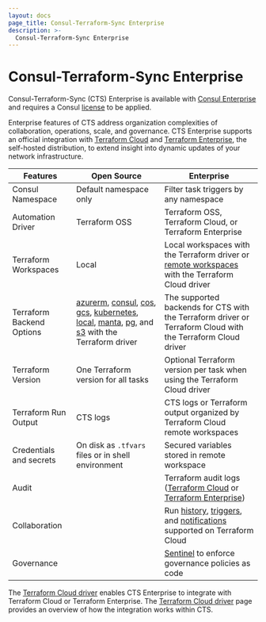 ```yaml
---
layout: docs
page_title: Consul-Terraform-Sync Enterprise
description: >-
  Consul-Terraform-Sync Enterprise
---
```


# Consul-Terraform-Sync Enterprise

Consul-Terraform-Sync (CTS) Enterprise is available with [Consul Enterprise](https://www.hashicorp.com/products/consul) and requires a Consul [license](/docs/nia/enterprise/license) to be applied.

Enterprise features of CTS address organization complexities of collaboration, operations, scale, and governance. CTS Enterprise supports an official integration with [Terraform Cloud](https://www.terraform.io/cloud) and [Terraform Enterprise](https://www.terraform.io/enterprise), the self-hosted distribution, to extend insight into dynamic updates of your network infrastructure.

| Features | Open Source | Enterprise |
|----------|-------------|------------|
| Consul Namespace | Default namespace only | Filter task triggers by any namespace |
| Automation Driver | Terraform OSS | Terraform OSS, Terraform Cloud, or Terraform Enterprise |
| Terraform Workspaces | Local | Local workspaces with the Terraform driver or [remote workspaces](https://www.terraform.io/cloud-docs/workspaces) with the Terraform Cloud driver |
| Terraform Backend Options | [azurerm](https://www.terraform.io/docs/backends/types/azurerm.html), [consul](https://www.terraform.io/docs/backends/types/consul.html), [cos](https://www.terraform.io/docs/backends/types/cos.html), [gcs](https://www.terraform.io/docs/backends/types/gcs.html), [kubernetes](https://www.terraform.io/docs/backends/types/kubernetes.html), [local](https://www.terraform.io/docs/backends/types/local.html), [manta](https://www.terraform.io/docs/backends/types/manta.html), [pg](https://www.terraform.io/docs/backends/types/pg.html), and [s3](https://www.terraform.io/docs/backends/types/s3.html) with the Terraform driver | The supported backends for CTS with the Terraform driver or Terraform Cloud with the Terraform Cloud driver |
| Terraform Version | One Terraform version for all tasks | Optional Terraform version per task when using the Terraform Cloud driver |
| Terraform Run Output | CTS logs | CTS logs or Terraform output organized by Terraform Cloud remote workspaces |
| Credentials and secrets | On disk as `.tfvars` files or in shell environment | Secured variables stored in remote workspace |
| Audit | | Terraform audit logs ([Terraform Cloud](https://www.terraform.io/cloud-docs/api-docs/audit-trails) or [Terraform Enterprise](https://www.terraform.io/enterprise/admin/infrastructure/logging)) |
| Collaboration | | Run [history](https://www.terraform.io/docs/cloud/run/manage.html), [triggers](https://www.terraform.io/docs/cloud/workspaces/run-triggers.html), and [notifications](https://www.terraform.io/docs/cloud/workspaces/notifications.html) supported on Terraform Cloud |
| Governance | | [Sentinel](https://www.terraform.io/docs/cloud/sentinel/index.html) to enforce governance policies as code |

The [Terraform Cloud driver](/docs/nia/configuration#terraform-cloud-driver) enables CTS Enterprise to integrate with Terraform Cloud or Terraform Enterprise. The [Terraform Cloud driver](/docs/nia/network-drivers/terraform-cloud) page provides an overview of how the integration works within CTS.
